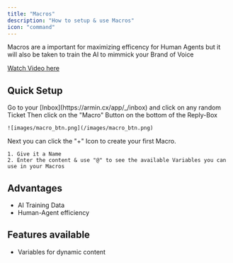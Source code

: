 ```yaml
---
title: "Macros"
description: "How to setup & use Macros"
icon: "command"
---
```


Macros are a important for maximizing efficency for Human Agents but it will also be taken to train the AI to mimmick your Brand of Voice

[Watch Video here](https://www.loom.com/share/010ec4777747491dba964a57e42d01ca?sid=f57ffd30-2c7d-414b-8885-e981ba27e0d4)

## Quick Setup

<Steps>
  <Step title="Navigate to Inbox">
    Go to your [Inbox](https://armin.cx/app/_/inbox) and click on any random Ticket
  </Step>
  <Step title="How to create">
    Then click on the "Macro" Button on the bottom of the Reply-Box

    ![images/macro_btn.png](/images/macro_btn.png)
  </Step>
  <Step title="Your first Macro">
    Next you can click the "+" Icon to create your first Macro. 

    1. Give it a Name
    2. Enter the content & use "@" to see the available Variables you can use in your Macros
  </Step>
</Steps>


## Advantages

- AI Training Data
- Human-Agent efficiency

## Features available

- Variables for dynamic content